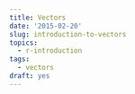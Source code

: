 ```yaml
---
title: Vectors
date: '2015-02-20'
slug: introduction-to-vectors
topics:
  - r-introduction
tags:
  - vectors
draft: yes
---
```


